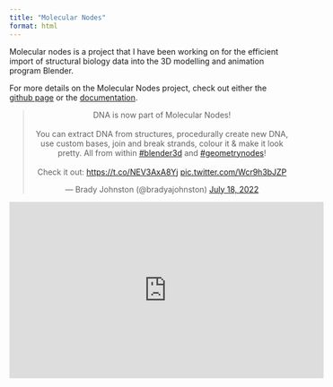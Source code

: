 ```yaml
---
title: "Molecular Nodes"
format: html
---
```


Molecular nodes is a project that I have been working on for the efficient import of structural biology data into the 3D modelling and animation program Blender. 

For more details on the Molecular Nodes project, check out either the [github page](https://github.com/bradyajohnston/MolecularNodes) or the [documentation](https://bradyajohnston.github.io/molecularnodes).


<center>
<blockquote class="twitter-tweet"><p lang="en" dir="ltr">DNA is now part of Molecular Nodes!<br><br>You can extract DNA from structures, procedurally create new DNA, use custom bases, join and break strands, colour it &amp; make it look pretty. All from within <a href="https://twitter.com/hashtag/blender3d?src=hash&amp;ref_src=twsrc%5Etfw">#blender3d</a> and <a href="https://twitter.com/hashtag/geometrynodes?src=hash&amp;ref_src=twsrc%5Etfw">#geometrynodes</a>!<br><br>Check it out: <a href="https://t.co/NEV3AxA8Yj">https://t.co/NEV3AxA8Yj</a> <a href="https://t.co/Wcr9h3bJZP">pic.twitter.com/Wcr9h3bJZP</a></p>&mdash; Brady Johnston (@bradyajohnston) <a href="https://twitter.com/bradyajohnston/status/1548970211318964224?ref_src=twsrc%5Etfw">July 18, 2022</a></blockquote> <script async src="https://platform.twitter.com/widgets.js" charset="utf-8"></script> 

<iframe width="560" height="315" src="https://www.youtube.com/embed/Slk0e_cRmlk" title="YouTube video player" frameborder="0" allow="accelerometer; autoplay; clipboard-write; encrypted-media; gyroscope; picture-in-picture" allowfullscreen></iframe>

</center>